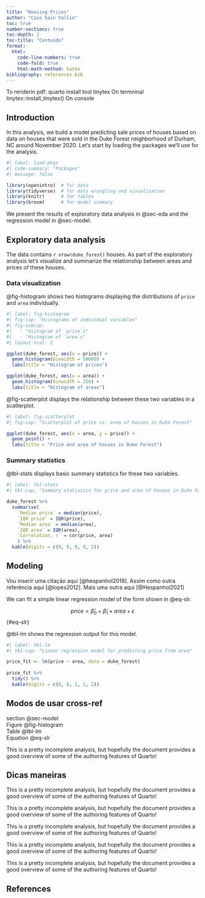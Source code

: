 ```yaml
---
title: "Housing Prices"
author: "Caio Sain Vallio"
toc: true
number-sections: true
toc-depth: 2
toc-title: "Conteúdo"
format: 
  html:
    code-line-numbers: true
    code-fold: true
    html-math-method: katex
bibliography: references.bib
---
```


To renderin pdf: quarto install tool tinytex On termninal tinytex::install_tinytex() On console

## Introduction

In this analysis, we build a model predicting sale prices of houses based on data on houses that were sold in the Duke Forest neighborhood of Durham, NC around November 2020. Let's start by loading the packages we'll use for the analysis.

```r
#| label: load-pkgs
#| code-summary: "Packages"
#| message: false

library(openintro)  # for data
library(tidyverse)  # for data wrangling and visualization
library(knitr)      # for tables
library(broom)      # for model summary
```

We present the results of exploratory data analysis in @sec-eda and the regression model in @sec-model.

<!--# ADD CITATION HERE -->

## Exploratory data analysis {#sec-eda}

The data contains `r nrow(duke_forest)` houses. As part of the exploratory analysis let's visualize and summarize the relationship between areas and prices of these houses.

### Data visualization

@fig-histogram shows two histograms displaying the distributions of `price` and `area` individually.

```r
#| label: fig-histogram
#| fig-cap: "Histograms of individual variables"
#| fig-subcap:
#|   - "Histogram of `price`s"
#|   - "Histogram of `area`s" 
#| layout-ncol: 2

ggplot(duke_forest, aes(x = price)) +
  geom_histogram(binwidth = 50000) +
  labs(title = "Histogram of prices")

ggplot(duke_forest, aes(x = area)) +
  geom_histogram(binwidth = 250) +
  labs(title = "Histogram of areas")
```

@fig-scatterplot displays the relationship between these two variables in a scatterplot.

```r
#| label: fig-scatterplot
#| fig-cap: "Scatterplot of price vs. area of houses in Duke Forest"

ggplot(duke_forest, aes(x = area, y = price)) +
  geom_point() +
  labs(title = "Price and area of houses in Duke Forest")
```

### Summary statistics

@tbl-stats displays basic summary statistics for these two variables.

```r
#| label: tbl-stats
#| tbl-cap: "Summary statistics for price and area of houses in Duke Forest"

duke_forest %>%
  summarise(
    `Median price` = median(price),
    `IQR price` = IQR(price),
    `Median area` = median(area),
    `IQR area` = IQR(area),
    `Correlation, r` = cor(price, area)
    ) %>%
  kable(digits = c(0, 0, 0, 0, 2))
```

## Modeling {#sec-model}

Vou inserir uma citação aqui [@hespanhol2019]. Assim como outra referência aqui [@lopes2012]. Mais uma outra aqui [@Hespanhol2021]

We can fit a simple linear regression model of the form shown in @eq-slr.

$$
price = \hat{\beta}_0 + \hat{\beta}_1 \times area + \epsilon
$$ {#eq-slr}

@tbl-lm shows the regression output for this model.

```r
#| label: tbl-lm
#| tbl-cap: "Linear regression model for predicting price from area"

price_fit <- lm(price ~ area, data = duke_forest)
  
price_fit %>%
  tidy() %>%
  kable(digits = c(0, 0, 2, 2, 2))
```

## Modos de usar cross-ref

section @sec-model\
Figure @fig-histogram\
Table @tbl-lm\
Equation @eq-slr

::: {.callout-note appearance="simple"}
This is a pretty incomplete analysis, but hopefully the document provides a good overview of some of the authoring features of Quarto!
:::

::: callout-tip
## Dicas maneiras

This is a pretty incomplete analysis, but hopefully the document provides a good overview of some of the authoring features of Quarto!
:::

::: {.callout-tip appearance="minimal"}
This is a pretty incomplete analysis, but hopefully the document provides a good overview of some of the authoring features of Quarto!
:::

::: callout-important
This is a pretty incomplete analysis, but hopefully the document provides a good overview of some of the authoring features of Quarto!
:::

::: callout-caution
This is a pretty incomplete analysis, but hopefully the document provides a good overview of some of the authoring features of Quarto!
:::

::: callout-warning
This is a pretty incomplete analysis, but hopefully the document provides a good overview of some of the authoring features of Quarto!
:::

## References {.unnumbered}
